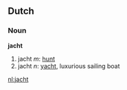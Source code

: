 ==Dutch==
===Noun===
'''jacht'''

# jacht ''m'': [[hunt]]
# jacht ''n'': [[yacht]], luxurious sailing boat

[[nl:jacht]]
